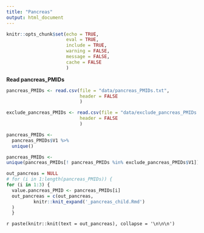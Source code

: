 ```yaml
---
title: "Pancreas"
output: html_document
---
```


```r
knitr::opts_chunk$set(echo = TRUE,
                      eval = TRUE,
                      include = TRUE,
                      warning = FALSE,
                      message = FALSE,
                      cache = FALSE
                      )
```


**Read pancreas_PMIDs**

```r
pancreas_PMIDs <- read.csv(file = "data/pancreas_PMIDs.txt",
                           header = FALSE
                           )

exclude_pancreas_PMIDs <- read.csv(file = "data/exclude_pancreas_PMIDs.txt",
                           header = FALSE
                           )

pancreas_PMIDs <-
  pancreas_PMIDs$V1 %>% 
  unique()

pancreas_PMIDs <- 
unique(pancreas_PMIDs[! pancreas_PMIDs %in% exclude_pancreas_PMIDs$V1])

```


```r
out_pancreas = NULL
# for (i in 1:length(pancreas_PMIDs)) {
for (i in 1:3) {
  value.pancreas_PMID <- pancreas_PMIDs[i]
  out_pancreas = c(out_pancreas,
          knitr::knit_expand('_pancreas_child.Rmd')
  )
  }

```



`r paste(knitr::knit(text = out_pancreas), collapse = '\n\n\n')`



